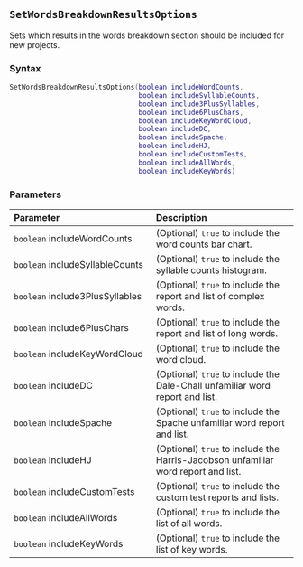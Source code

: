 ::: {.minipage data-latex="{\textwidth}"}
## `SetWordsBreakdownResultsOptions`

Sets which results in the words breakdown section should be included for new projects.

### Syntax {-}

``` .lua
SetWordsBreakdownResultsOptions(boolean includeWordCounts,
                                boolean includeSyllableCounts,
                                boolean include3PlusSyllables,
                                boolean include6PlusChars,
                                boolean includeKeyWordCloud,
                                boolean includeDC,
                                boolean includeSpache,
                                boolean includeHJ,
                                boolean includeCustomTests,
                                boolean includeAllWords,
                                boolean includeKeyWords)
```

### Parameters {-}

**Parameter** | **Description**
| :-- | :-- |
| `boolean` includeWordCounts | (Optional) `true` to include the word counts bar chart. | 
| `boolean` includeSyllableCounts | (Optional) `true` to include the syllable counts histogram. | 
| `boolean` include3PlusSyllables | (Optional) `true` to include the report and list of complex words. | 
| `boolean` include6PlusChars | (Optional) `true` to include the report and list of long words. | 
| `boolean` includeKeyWordCloud | (Optional) `true` to include the word cloud. | 
| `boolean` includeDC | (Optional) `true` to include the Dale-Chall unfamiliar word report and list. | 
| `boolean` includeSpache | (Optional) `true` to include the Spache unfamiliar word report and list. | 
| `boolean` includeHJ | (Optional) `true` to include the Harris-Jacobson unfamiliar word report and list. | 
| `boolean` includeCustomTests | (Optional) `true` to include the custom test reports and lists. | 
| `boolean` includeAllWords | (Optional) `true` to include the list of all words. | 
| `boolean` includeKeyWords | (Optional) `true` to include the list of key words. |
:::
